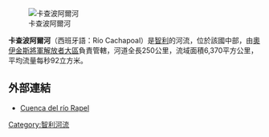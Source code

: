 [[Image:Cachapoal.jpg|卡查波阿爾河]]

'''卡查波阿爾河'''（西班牙語：Río Cachapoal）是[[智利|智利]]的河流，位於該國中部，由[[奧伊金斯將軍解放者大區|奧伊金斯將軍解放者大區]]負責管轄，河道全長250公里，流域面積6,370平方公里，平均流量每秒92立方米。

==外部連結==
* [https://web.archive.org/web/20110930224014/http://www.sinia.cl/1292/articles-31018_Rapel.pdf Cuenca del río Rapel]

{{coord|34|16|29|S|71|26|05|W|region:CL-LI_type:waterbody_source:kolossus-dewiki|display=title}}

{{Chile-geo-stub}}
[[Category:智利河流|Category:智利河流]]